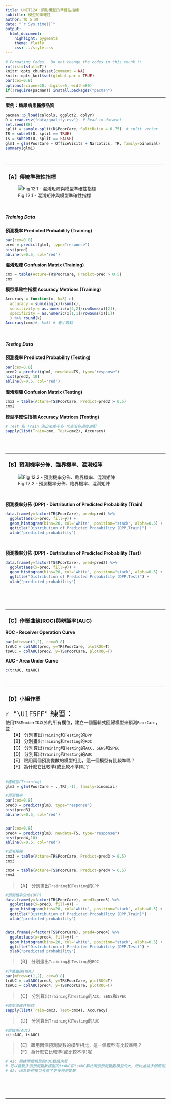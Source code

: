 ```yaml
---
title: UNIT12A：類別模型的準確性指標 
subtitle: 模型的準確性
author: 第 5 組
date: "`r Sys.time()`"
output: 
  html_document:
    highlight: pygments
    theme: flatly
    css: ../style.css
---
```


```r
# Formating Codes.  Do not change the codes in this chunk !!
rm(list=ls(all=T))
knitr::opts_chunk$set(comment = NA)
knitr::opts_knit$set(global.par = TRUE)
par(cex=0.8)
options(scipen=20, digits=5, width=80)
if(!require(pacman)) install.packages("pacman")
```
<hr>

**案例：糖尿病患醫療品質**
```r
pacman::p_load(caTools, ggplot2, dplyr)
D = read.csv("data/quality.csv")  # Read in dataset
set.seed(88)
split = sample.split(D$PoorCare, SplitRatio = 0.75)  # split vector
TR = subset(D, split == TRUE)
TS = subset(D, split == FALSE)
glm1 = glm(PoorCare ~ OfficeVisits + Narcotics, TR, family=binomial)
summary(glm1)
```
<br><hr>


### 【A】傳統準確性指標

![Fig 12.1 - 混淆矩陣與模型準確性指標](fig/Fig12.1.JPG)

<br>

##### Training Data

**預測機率 Predicted Probability (Training)**
```r
par(cex=0.8)
pred = predict(glm1, type="response")
hist(pred)
abline(v=0.5, col='red')
```

**混淆矩陣 Confusion Matrix (Training)**
```r
cmx = table(Acture=TR$PoorCare, Predict=pred > 0.5)
cmx
```

**模型準確性指標 Accuracy Metrices (Training)**
```r
Accuracy = function(x, k=3) c(
  accuracy = sum(diag(x))/sum(x),
  sensitivity = as.numeric(x[2,2]/rowSums(x)[2]),
  specificity = as.numeric(x[1,1]/rowSums(x)[1])
  ) %>% round(k)
Accuracy(cmx)#, k=5) # 看小數點
```
<br>

##### Testing Data

**預測機率 Predicted Probability (Testing)**
```r
par(cex=0.8)
pred2 = predict(glm1, newdata=TS, type="response")
hist(pred2, 10)
abline(v=0.5, col='red')
```

**混淆矩陣 Confusion Matrix (Testing)**
```r
cmx2 = table(Acture=TS$PoorCare, Predict=pred2 > 0.5)
cmx2
```

**模型準確性指標 Accuracy Matrices (Testing)**
```r
# Test 和 Train 測出來差不多 代表沒有過度適配
sapply(list(Train=cmx, Test=cmx2), Accuracy)
```
<br><br><hr>

### 【B】預測機率分佈、臨界機率、混淆矩陣

![Fig 12.2 - 預測機率分佈、臨界機率、混淆矩陣](fig/Fig12.2.JPG)

<br>

**預測機率分佈 (DPP) - Distribution of Predicted Probability (Train)**
```r
data.frame(y=factor(TR$PoorCare), pred=pred) %>% 
  ggplot(aes(x=pred, fill=y)) + 
  geom_histogram(bins=20, col='white', position="stack", alpha=0.5) +
  ggtitle("Distribution of Predicted Probability (DPP,Train)") +
  xlab("predicted probability")
```
<br>

**預測機率分佈 (DPP) - Distribution of Predicted Probability (Test)**
```r
data.frame(y=factor(TS$PoorCare), pred=pred2) %>% 
  ggplot(aes(x=pred, fill=y)) + 
  geom_histogram(bins=20, col='white', position="stack", alpha=0.5) +
  ggtitle("Distribution of Predicted Probability (DPP,Test)") +
  xlab("predicted probability")
```

<br><br><br><hr>

### 【C】作業曲線(ROC)與辨識率(AUC)

**ROC - Receiver Operation Curve**
```r
par(mfrow=c(1,2), cex=0.8)
trAUC = colAUC(pred, y=TR$PoorCare, plotROC=T)
tsAUC = colAUC(pred2, y=TS$PoorCare, plotROC=T)
```

**AUC - Area Under Curve**
```r
c(trAUC, tsAUC)
```
<br><hr>

### 【D】小組作業

<p class="qiz">
<span style="font-size:24px">`r "\U1F5FF"` 練習： </span><br>
使用`TR$MemberID`以外的所有欄位，建立一個邏輯式回歸模型來預測`PoorCare`，並：<br>
&emsp; 【A】 分別畫出`Training`和`Testing`的`DPP`<br>
&emsp; 【B】 分別畫出`Training`和`Testing`的`ROC`<br>
&emsp; 【C】 分別算出`Training`和`Testing`的`ACC`、`SENS`和`SPEC`<br>
&emsp; 【D】 分別算出`Training`和`Testing`的`AUC`<br>
&emsp; 【E】 跟用兩個預測變數的模型相比，這一個模型有比較準嗎？<br>
&emsp; 【F】 為什麼它比較準(或比較不準)呢？<br><br>
</p class="qiz">

```r
#建模型(Training)
glm3 = glm(PoorCare ~ .,TR[,-1], family=binomial)

#預測機率
par(cex=0.8)
pred3 = predict(glm3, type="response")
hist(pred3)
abline(v=0.5, col='red')


par(cex=0.8)
pred4 = predict(glm3, newdata=TS, type="response")
hist(pred4,10)
abline(v=0.5, col='red')
```
```r
#混淆矩陣
cmx3 = table(Acture=TR$PoorCare, Predict=pred3 > 0.5)
cmx3

cmx4 = table(Acture=TS$PoorCare, Predict=pred4 > 0.5)
cmx4
```


> 【A】 分別畫出`Training`和`Testing`的`DPP`

```r
#預測機率分佈(DPP)
data.frame(y=factor(TR$PoorCare), pred3=pred3) %>% 
  ggplot(aes(x=pred3, fill=y)) + 
  geom_histogram(bins=20, col='white', position="stack", alpha=0.5) +
  ggtitle("Distribution of Predicted Probability (DPP,Train)") +
  xlab("predicted probability")


data.frame(y=factor(TS$PoorCare), pred4=pred4) %>% 
  ggplot(aes(x=pred4, fill=y)) + 
  geom_histogram(bins=20, col='white', position="stack", alpha=0.5) +
  ggtitle("Distribution of Predicted Probability (DPP,Test)") +
  xlab("predicted probability")
```

> 【B】 分別畫出`Training`和`Testing`的`ROC`

```r
#作業曲線(ROC)
par(mfrow=c(1,2), cex=0.8)
trAUC = colAUC(pred3, y=TR$PoorCare, plotROC=T)
tsAUC = colAUC(pred4, y=TS$PoorCare, plotROC=T)
```

> 【C】 分別算出`Training`和`Testing`的`ACC`、`SENS`和`SPEC`

```r
#模型準確性指標
sapply(list(Train=cmx3, Test=cmx4), Accuracy)
```
> 【D】 分別算出`Training`和`Testing`的`AUC`

```r
#辨識率(AUC)
c(trAUC, tsAUC)
```
> 【E】 跟用兩個預測變數的模型相比，這一個模型有比較準嗎？<br>
  【F】 為什麼它比較準(或比較不準)呢

```r
# A1: 根據兩個模型的AUC數值來看
# 可以發現多個預測變數模型的trAUC和tsAUC都比兩個預測變數模型的大，所以推論多個預測變數的模型比較準
# A2: 因為新的模型考慮了更多預測變數
```


<br><br><br><hr>
